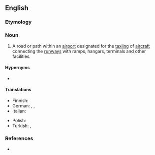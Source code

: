 ==English==

===Etymology===
{{compound|en|taxi|way}}

===Noun===
{{en-noun}}

# {{lb|en|aviation}} A road or path within an [[airport]] designated for the [[taxiing]] of [[aircraft]] connecting the [[runways]] with ramps, hangars, terminals and other facilities.

====Hypernyms====
* {{l|en|way}}

====Translations====
{{trans-top}}
* Finnish: {{t+|fi|rullaustie}}
* German: {{t+|de|Rollbahn|f}}, {{t+|de|Rollfeld|n}}, {{t|de|Rollweg|m}}
* Italian: {{t|it|pista di rullaggio|f}}
{{trans-mid}}
* Polish: {{t|pl|droga kołowania|f}}
* Turkish: {{t|tr|taksirut}}, {{t|tr|taksi yolu}}
{{trans-bottom}}

===References===
* {{pedia}}